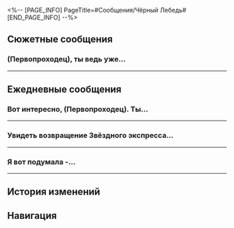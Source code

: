 <%-- [PAGE_INFO]
PageTitle=#Сообщения/Чёрный Лебедь#
[END_PAGE_INFO] --%>
{{Сообщение Инфобокс
|id          = 1307
|Изображение = Персонаж Чёрный Лебедь Иконка.png
|Тип         = Персонаж
|Отправитель = Чёрный Лебедь
|ПодписьСоо  = Воспоминания - мягкий янтарь
|Фракция     = Сад воспоминаний
}}

==Сюжетные сообщения==
===(Первопроходец), ты ведь уже...===
{{Сообщения
|условие_получения = 
|текст =
:'''Чёрный Лебедь:''' (Первопроходец), ты ведь уже {{MC|ж=видела|м=видел}} этот пузырь грёз?
:'''Чёрный Лебедь:''' Не надо переживать, я просто хочу уточнить, не пытался ли ещё кто-то с тобой связаться.
:{Выбор} Что случилось?
::'''(Первопроходец):''' Что случилось?
:{Выбор} Похоже, у меня дежавю...
::'''(Первопроходец):''' Похоже, у меня дежавю...
:'''Чёрный Лебедь:''' Наверное, ты {{MC|ж=знакома|м=знаком}} с той юной Недотёпой, Искоркой.
:'''Чёрный Лебедь:''' В последнее время она часто выдаёт себя за других людей. Скажи, (Первопроходец), она уже пыталась над тобой так подшутить?
:{Выбор} Погоди... Так ты, значит...
:'''(Первопроходец):''' Раз так, то ты и сама можешь быть Искоркой.
:'''Чёрный Лебедь:''' Вижу, ты меня подозреваешь. Как мне доказать, что я - это я?
:{Выбор} Стилем переписки?
::'''(Первопроходец):''' Какой-нибудь языковой привычкой. Например, кто-то ставит знаки препинания в сообщениях, а кто-то нет.
:{Выбор} Особым действием?
::'''(Первопроходец):''' Каким-то привычным действием. Например, кто-то часто смотрится в зеркало.
:'''Чёрный Лебедь:''' Но если госпожа Недотёпа достаточно наблюдательна, есть вероятность, что она отлично сымитирует любую привычку.
:'''Чёрный Лебедь:''' Я думаю, что люди отличаются лишь воспоминаниями. Нет такого способа, который позволил бы присвоить или сымитировать чужую память целиком и полностью.
:'''Чёрный Лебедь:''' Вот, например, как мы повстречались на Пенаконии, да? Вокруг странный Мир грёз, серия загадочных убийств, люди, каждый со своими грёзами, правда, скрытая под гладью вод...
:'''Чёрный Лебедь:''' [[Файл:Стикер ГПП 07 Пом-Пом 01.png|80px|(Изображение) &lbrack;Стикер «Пом-Пом: Приветствие»&rbrack;]]
:'''Чёрный Лебедь:''' Мне продолжать?
:{Выбор} Нет, хватит.
::'''(Первопроходец):''' Думаю, этого хватит.
:{Выбор} Да, давай ещё.
::'''(Первопроходец):''' Пожалуй, можно и ещё.
:'''Чёрный Лебедь:''' А почему всё я да я оправдываюсь? По такой логике, и ты, (Первопроходец), тоже {{MC|ж=должна|м=должен}} доказать, что ты не Искорка.
:{Выбор} Чего?
:'''(Первопроходец):''' Чего?
:'''(Первопроходец):''' [[Файл:Стикер ГПП 07 Пом-Пом 08.png|80px|(Изображение) &lbrack;Стикер «Пом-Пом: Шок»&rbrack;]]
:'''Чёрный Лебедь:''' Шучу. Я хранительница памяти, так что точно знаю, кто по ту сторону экрана.
:'''Чёрный Лебедь:''' От розыгрышей госпожи Искорки тоже есть польза: она может заставить нас заново задуматься о том, что мы видели и что думаем о Мире грёз, о том, как тут всё выглядит, о том, реально ли оно. Я ещё и поэтому решила разделить с тобой пузырь грёз.
:'''Чёрный Лебедь:''' Что ж, особого вреда она вроде бы не причинила, можно не беспокоиться. Поболтаем в другой раз~
}}
----

==Ежедневные сообщения==
===Вот интересно, (Первопроходец). Ты...===
{{Сообщения
|условие_получения = 
|текст=
:'''Чёрный Лебедь:''' Вот интересно, (Первопроходец). Ты везде {{MC|ж=побывала|м=побывал}} и многое {{MC|ж=повидала|м=повидал}}, а с предсказаниями приходилось сталкиваться?
:{Выбор} Да, на Сяньчжоу.
::'''(Первопроходец):''' На Лофу Сяньчжоу предсказывают будущее с помощью Матрицы предвидения.
::'''Чёрный Лебедь:''' Ах, ты про Комиссию по предсказаниям... До меня доходили слухи о них.
:{Выбор} Охотники за Стелларонами тоже умеют.
::'''(Первопроходец):''' Думаю, что Охотники за Стелларонами тоже обладают такими способностями.
::'''Чёрный Лебедь:''' То есть Раб судьбы... Нет, не будем об этом.
:'''Чёрный Лебедь:''' Когда речь заходит о методах предсказания, каждый верит в своё. Я же считаю, что можно предсказать будущее человека, основываясь лишь на его воспоминаниях.
:'''Чёрный Лебедь:''' Этот метод предсказания основан на законе жизни: мы живём под постоянным влиянием нашего собственного прошлого.
:'''Чёрный Лебедь:''' Чем глубже врезалось в память то или иное воспоминание, тем более полным и настоящим оно является, тем яснее траектория судьбы, которая от него исходит.
:'''Чёрный Лебедь:''' Ну как, хочешь попробовать?
:{Выбор} Я очень многого не помню.
:'''(Первопроходец):''' Я очень многого не помню...
:'''Чёрный Лебедь:''' Да, вы с Март 7 весьма необычны в этом отношении...
:'''Чёрный Лебедь:''' Но поскольку у вас с ней нет воспоминаний, на которых я могла бы основывать своё предсказание, то попробуй сделать предсказание самостоятельно таким же способом, но на основе воспоминаний другого человека.
:'''Чёрный Лебедь:''' Ни единое слово не звучит без причины - просто говори от души.
:'''Чёрный Лебедь:''' Я опишу воспоминание, а ты можешь предсказать по нему будущее так, как пожелаешь.
:{Выбор} А что, так можно было?
::'''(Первопроходец):''' А что, так можно было?
::'''(Первопроходец):''' Ух, как сейчас предскажу!
:{Выбор} Я {{MC|ж=готова|м=готов}}!
::'''(Первопроходец):''' Ух, как сейчас предскажу!
:'''(Первопроходец):''' [[Файл:Стикер ГПП 07 Пом-Пом 08.png|80px]]
:'''Чёрный Лебедь:''' «Девушка скитается сама по себе, наблюдая за тем, как прошлое влияет на реальность различных миров, и делает записи о мгновениях, которые никто больше не замечает».
:'''Чёрный Лебедь:''' Что за будущее ждёт обладательницу этого воспоминания, как ты считаешь?
:{Выбор} Прекрасное будущее.
::'''(Первопроходец):''' Если она способна в одиночку бродить из мира в мир, значит, она, безусловно, сильная личность.
::'''(Первопроходец):''' Ей нравится наблюдать за чужой жизнью, но при этом она способна удалиться, не потревожив никого и ничего вокруг себя. Думаю, она очень внимательна и оптимистична по натуре.
::'''(Первопроходец):''' Что бы ни произошло, её жизнь будет счастливой.
:{Выбор} Заурядное будущее.
::'''(Первопроходец):''' Мне кажется, что если она так и будет всё время наблюдать за другими со стороны, жизнь её будет весьма заурядной.
::'''(Первопроходец):''' Может, она так и проживёт до самого конца, и уйдёт настолько тихо, что её и не вспомнят.
:{Выбор} Несчастное будущее.
::'''(Первопроходец):''' Если она и дальше будет бороздить вселенную в одиночестве, то неизбежно столкнётся со множеством опасностей.
::'''(Первопроходец):''' Вероятно, что однажды на этом пути она потеряет жизнь.
::'''(Первопроходец):''' К тому же если она всю жизнь будет стоять в стороне и наблюдать, то ей будет одиноко.
:'''Чёрный Лебедь:''' Я рада, что мне удалось послушать твои мысли. Вполне неплохо.
:'''Чёрный Лебедь:''' Ты чувствуешь, какой силой наделены воспоминания? Они ведут в будущее и позволяют увидеть полную картину... Но будущее изменчиво. Не забывай об этом.
:{Выбор} Чьё это воспоминание?
:'''(Первопроходец):''' Кому принадлежит это воспоминание? Какое у неё будущее?
:'''Чёрный Лебедь:''' Возможно, вы знакомы, а может, она лишь ненадолго заглянула в твою жизнь и ушла.
:'''Чёрный Лебедь:''' Ах, ко мне за предсказанием обратились. Поговорим в другой раз!
:{Выбор} Ты не ответила на мой вопрос.
:'''(Первопроходец):''' Ты не ответила на мой вопрос!
}}
----

===Увидеть возвращение Звёздного экспресса...===
{{Сообщения
|условие_получения = 
|текст=
:'''Чёрный Лебедь:''' Увидеть возвращение Звёздного экспресса - это ли не радость?
:'''Чёрный Лебедь:''' Когда я бывала в других мирах, то обязательно натыкалась на воспоминания, связанные с экспрессом. Со временем мне даже начало казаться, что мы с ним старые друзья, вот только никогда друг друга не видели.
:{Выбор} Например...
:'''(Первопроходец):''' Например?
:'''Чёрный Лебедь:''' Однажды я побывала в мире, который возносился высоко в небо. Жители этого мира прятались в облаках и заставляли огромных чудищ приносить дождевую воду с небес.
:'''Чёрный Лебедь:''' В их легендах говорилось, что чудищ привёл некий Безымянный великан, и тем обеспечил процветание их цивилизации.
:'''Чёрный Лебедь:''' Бывала я и в мире, где с неба дождём падают драгоценные камни. Люди этого мира оценивают возможности, собирают камни и торгуют ими с другими мирами. Говорят, что они тоже получили предсказание от Безымянных с экспресса.
:'''Чёрный Лебедь:''' Наслушавшись этих небылиц, я заинтересовалась, какова же на самом деле жизнь Безымянных.
:{Выбор} Практически такая и есть!
::'''(Первопроходец):''' Я пока мало где {{MC|ж=бывала|м=бывал}}, но Безымянные и в самом деле всегда помогают другим, где бы ни оказались.
::'''(Первопроходец):''' Но таких невиданных чудес обычно не бывает.
:{Выбор} Совсем не такая!
::'''(Первопроходец):''' Легенды, конечно, красивые, но наша повседневная жизнь по большей части весьма непримечательна.
::'''(Первопроходец):''' Однако Безымянные и в самом деле всегда помогают другим, где бы ни оказались.
:'''Чёрный Лебедь:''' Похоже, что такой путь полон и горестей, и радостей. Интересно, как так вышло, что экспресс и Безымянные существуют так долго?
:{Выбор} Всё дело в убеждениях.
::'''(Первопроходец):''' Все мы следуем ценностям Освоения - именно они побуждают Безымянных всегда идти вперёд.
:{Выбор} Всё дело в наследии.
::'''(Первопроходец):''' Это наследие, которое Безымянные передают из поколения в поколение. Пусть один Первопроходец канет в небытие, но угли его сердца разожгут огонь будущих поколений.
:{Выбор} Всё дело в открытости.
::'''(Первопроходец):''' Я думаю, что дело в тех удивительных возможностях, которые предлагает экспресс. Он открывает свои двери всякому, кто готов пуститься на поиски приключений.
:'''Чёрный Лебедь:''' Наш путь весьма близок к тому, который избрал экспресс - вы устремляетесь к далёким землям, мы проводим время в поисках будущего. Но вы держитесь друг друга и путешествуете вместе, в то время как мы пускаемся в путь в одиночестве.
:'''Чёрный Лебедь:''' Впрочем, в этом бескрайнем мире след хранителей памяти нередко пересекается со следом, который оставляют Безымянные. Быть может, в конечной точке нашего пути нам суждено повстречать друг друга.
:{Выбор} Жизнь хранителей памяти...
:'''(Первопроходец):''' Как живут хранители памяти?
:'''Чёрный Лебедь:''' Хранители памяти живут в меметическом измерении и путешествуют из мира в мир, пользуясь для этого концепциями и воспоминаниями.
:'''Чёрный Лебедь:''' Я словно мимолётный гость в чужой жизни - редко вмешиваюсь в те миры, которые посещаю, ведь нам важны лишь воспоминания.
:{Выбор} Как круто!
::'''(Первопроходец):''' Путешествовать с помощью концепций - это круто!
::'''Чёрный Лебедь:''' О да, входить в чью-то память - всё равно что вступать в новый неизведанный мир.
:{Выбор} Ничего особенного.
::'''(Первопроходец):''' Звучит как-то скучно...
::'''Чёрный Лебедь:''' Воспоминания ценнее всего тогда, когда в них не вмешивается никто другой.
:'''Чёрный Лебедь:''' Если когда-нибудь в пути ты увидишь что-нибудь интересное, обязательно делись со мной. Только не забудь!
:'''Чёрный Лебедь:''' [[Файл:Стикер ГПП 07 Пом-Пом 06.png|80px]]
}}
----

===Я вот подумала -...===
{{Сообщения
|условие_получения = 
|текст=
:'''Чёрный Лебедь:''' Я вот подумала - знаешь ли ты, что самые крепкие воспоминания у человека - те, что связаны с обонянием?
:{Выбор} Что-то такое {{MC|ж=слышала|м=слышал}}.
::'''(Первопроходец):''' Кажется, я где-то что-то такое уже {{MC|ж=слышала|м=слышал}}.
:{Выбор} Впервые слышу.
::'''(Первопроходец):''' Никогда ни о чём таком не {{MC|ж=слышала|м=слышал}}.
:{Выбор} А почему ты вдруг спрашиваешь?
::'''(Первопроходец):''' Хм? А почему ты вдруг спрашиваешь?
:'''Чёрный Лебедь:''' Что-то навеяло. У меня кончились сосновые благовония, которые я использую для предсказаний, и знакомый парфюмер подарил мне новую коробочку. Когда я зажгла благовония, то поняла, что запах кажется очень знакомым.
:'''Чёрный Лебедь:''' Покопавшись в воспоминаниях, я поняла, что он напоминает мне саму суть Освоения.
:{Выбор} Не {{MC|ж=знала|м=знал}}, что ты разбираешься в таком.
:'''(Первопроходец):''' Никогда бы не {{MC|ж=подумала|м=подумал}}, что ты разбираешься в ароматах.
:'''Чёрный Лебедь:''' Как я уже сказала, у людей воспоминания, связанные с обонянием, самые крепкие.
:'''Чёрный Лебедь:''' Итак, те или иные запахи приносят те или иные воспоминания. Даже хранители памяти, вот как я, порой пользуются такого рода непрямыми способами, чтобы извлечь воспоминание.
:'''Чёрный Лебедь:''' При следующей встрече обязательно поделюсь с тобой моими любимыми ароматами.
:{Выбор} [[Файл:Стикер ГПП 07 Пом-Пом 03.png|80px]]
:'''(Первопроходец):''' [[Файл:Стикер ГПП 07 Пом-Пом 03.png|80px]]
}}
----

==История изменений==
{{История изменений|3.5}}

==Навигация==
{{Сообщения Навбокс}}
